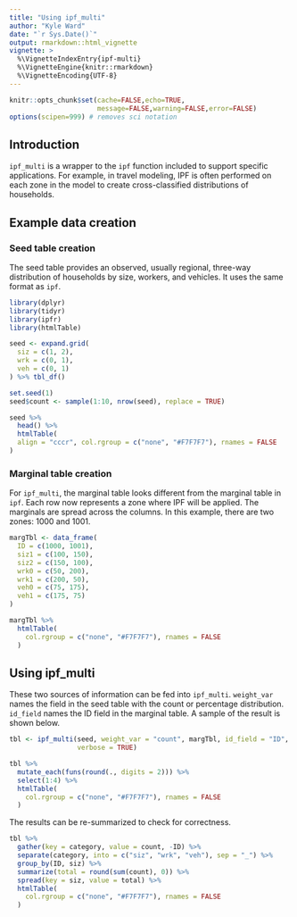 ```yaml
---
title: "Using ipf_multi"
author: "Kyle Ward"
date: "`r Sys.Date()`"
output: rmarkdown::html_vignette
vignette: >
  %\VignetteIndexEntry{ipf-multi}
  %\VignetteEngine{knitr::rmarkdown}
  %\VignetteEncoding{UTF-8}
---
```


```r
knitr::opts_chunk$set(cache=FALSE,echo=TRUE,
                      message=FALSE,warning=FALSE,error=FALSE)
options(scipen=999) # removes sci notation
```

## Introduction
`ipf_multi` is a wrapper to the `ipf` function included to support specific applications.  For example, in travel modeling, IPF is often performed on each zone in the model to create cross-classified distributions of households.

## Example data creation

### Seed table creation
The seed table provides an observed, usually regional, three-way distribution of households by size, workers, and vehicles.  It uses the same format as `ipf`.
```r
library(dplyr)
library(tidyr)
library(ipfr)
library(htmlTable)

seed <- expand.grid(
  siz = c(1, 2),
  wrk = c(0, 1),
  veh = c(0, 1)
) %>% tbl_df()

set.seed(1)
seed$count <- sample(1:10, nrow(seed), replace = TRUE)

seed %>%
  head() %>%
  htmlTable(
  align = "cccr", col.rgroup = c("none", "#F7F7F7"), rnames = FALSE
)
```

### Marginal table creation
For `ipf_multi`, the marginal table looks different from the marginal table in `ipf`.  Each row now represents a zone where IPF will be applied.  The marginals are spread across the columns.  In this example, there are two zones: 1000 and 1001.
```r
margTbl <- data_frame(
  ID = c(1000, 1001),
  siz1 = c(100, 150),
  siz2 = c(150, 100),
  wrk0 = c(50, 200),
  wrk1 = c(200, 50),
  veh0 = c(75, 175),
  veh1 = c(175, 75)
)

margTbl %>%
  htmlTable(
    col.rgroup = c("none", "#F7F7F7"), rnames = FALSE
  )
```

## Using ipf_multi
These two sources of information can be fed into `ipf_multi`.  `weight_var` names the field in the seed table with the count or percentage distribution.  `id_field` names the ID field in the marginal table.  A sample of the result is shown below.
```r
tbl <- ipf_multi(seed, weight_var = "count", margTbl, id_field = "ID",
                 verbose = TRUE)

tbl %>% 
  mutate_each(funs(round(., digits = 2))) %>%
  select(1:4) %>%
  htmlTable(
    col.rgroup = c("none", "#F7F7F7"), rnames = FALSE
  )
```

The results can be re-summarized to check for correctness.
```r
tbl %>%
  gather(key = category, value = count, -ID) %>%
  separate(category, into = c("siz", "wrk", "veh"), sep = "_") %>%
  group_by(ID, siz) %>%
  summarize(total = round(sum(count), 0)) %>%
  spread(key = siz, value = total) %>%
  htmlTable(
    col.rgroup = c("none", "#F7F7F7"), rnames = FALSE
  )
```

